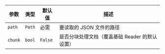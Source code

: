 | 参数 | 类型 | 默认值 | 描述 |
| --- | --- | --- | --- |
| `path` | `Path` | 必需 | 要读取的 JSON 文件的路径 |
| `chunk` | `bool` | `False` | 是否分块处理文档（覆盖基础 Reader 的默认设置） |